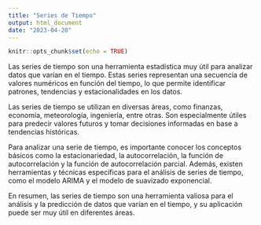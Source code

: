 ```yaml
---
title: "Series de Tiempo"
output: html_document
date: "2023-04-20"
---
```


```r
knitr::opts_chunk$set(echo = TRUE)
```

Las series de tiempo son una herramienta estadística muy útil para analizar datos que varían en el tiempo. Estas series representan una secuencia de valores numéricos en función del tiempo, lo que permite identificar patrones, tendencias y estacionalidades en los datos.

Las series de tiempo se utilizan en diversas áreas, como finanzas, economía, meteorología, ingeniería, entre otras. Son especialmente útiles para predecir valores futuros y tomar decisiones informadas en base a tendencias históricas.

Para analizar una serie de tiempo, es importante conocer los conceptos básicos como la estacionariedad, la autocorrelación, la función de autocorrelación y la función de autocorrelación parcial. Además, existen herramientas y técnicas específicas para el análisis de series de tiempo, como el modelo ARIMA y el modelo de suavizado exponencial.

En resumen, las series de tiempo son una herramienta valiosa para el análisis y la predicción de datos que varían en el tiempo, y su aplicación puede ser muy útil en diferentes áreas.